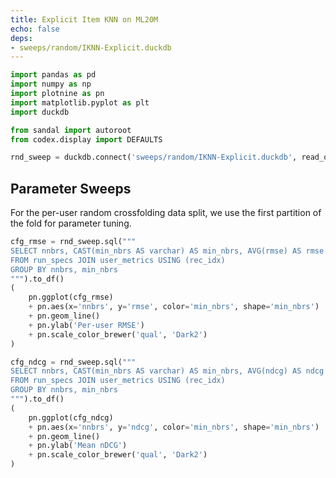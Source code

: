 ```yaml
---
title: Explicit Item KNN on ML20M
echo: false
deps:
- sweeps/random/IKNN-Explicit.duckdb
---
```


```python
import pandas as pd
import numpy as np
import plotnine as pn
import matplotlib.pyplot as plt
import duckdb
```

```python
from sandal import autoroot
from codex.display import DEFAULTS
```

```python
rnd_sweep = duckdb.connect('sweeps/random/IKNN-Explicit.duckdb', read_only=True)
```

## Parameter Sweeps

For the per-user random crossfolding data split, we use the first partition of
the fold for parameter tuning.

```python
cfg_rmse = rnd_sweep.sql("""
SELECT nnbrs, CAST(min_nbrs AS varchar) AS min_nbrs, AVG(rmse) AS rmse
FROM run_specs JOIN user_metrics USING (rec_idx)
GROUP BY nnbrs, min_nbrs
""").to_df()
(
    pn.ggplot(cfg_rmse)
    + pn.aes(x='nnbrs', y='rmse', color='min_nbrs', shape='min_nbrs')
    + pn.geom_line()
    + pn.ylab('Per-user RMSE')
    + pn.scale_color_brewer('qual', 'Dark2')
)
```


```python
cfg_ndcg = rnd_sweep.sql("""
SELECT nnbrs, CAST(min_nbrs AS varchar) AS min_nbrs, AVG(ndcg) AS ndcg
FROM run_specs JOIN user_metrics USING (rec_idx)
GROUP BY nnbrs, min_nbrs
""").to_df()
(
    pn.ggplot(cfg_ndcg)
    + pn.aes(x='nnbrs', y='ndcg', color='min_nbrs', shape='min_nbrs')
    + pn.geom_line()
    + pn.ylab('Mean nDCG')
    + pn.scale_color_brewer('qual', 'Dark2')
)
```
